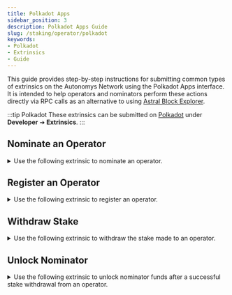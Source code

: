 ```yaml
---
title: Polkadot Apps
sidebar_position: 3
description: Polkadot Apps Guide
slug: /staking/operator/polkadot
keywords:
- Polkadot
- Extrinsics
- Guide
---
```



This guide provides step-by-step instructions for submitting common types of extrinsics on the Autonomys Network using the Polkadot Apps interface. It is intended to help operators and nominators perform these actions directly via RPC calls as an alternative to using [Astral Block Explorer](https://astral.autonomys.xyz).

:::tip Polkadot
These extrinsics can be submitted on [Polkadot](https://polkadot.js.org/apps/?rpc=wss://rpc.taurus.autonomys.xyz/ws#/extrinsics) under **Developer** ➔ **Extrinsics**.
:::

## Nominate an Operator
<details>
<summary>Use the following extrinsic to nominate an operator.</summary>

![Nominate Operator](/img/doc-imgs/polkadot/nominateOperator.png)

1. Select the wallet you’d like to use (if you have more than one).  
2. Choose `domains`.  
3. Select `nominateOperator`.  
4. Enter the `OperatorId` you wish to nominate.  
5. Set the nomination `amount` in **Shannons**. For reference, 100 AI3/tAI3 equals 100 followed by 18 zeros.  
6. Click `Submit Transaction` and sign the extrinsic with your supported [wallet](/wallets).

</details>

## Register an Operator
<details>
<summary>Use the following extrinsic to register an operator.</summary>

![Register an Operator](/img/doc-imgs/polkadot/registerOperator.png)

1. Select the wallet you’d like to use (if you have more than one).  
2. Choose `domains`.  
3. Select `registerOperator`.  
4. Enter the `domainId` you wish to register an operator on. Auto EVM is on domain 0.
5. Set the initial operator stake `amount` in **Shannons**. For reference, 100 AI3/tAI3 is represented as 100 followed by 18 zeros. The value must be an integer equal to or greater than 100 tokens.
6. Set the minimum nominator stake required to participate under this operator in **Shannons**. For reference, 10 AI3/tAI3 is represented as 10 followed by 18 zeros. The value must be an integer equal to or greater than 1 token.
7. Set the nomination tax percentage to be collected from nominators participating under this operator. The value must be an integer equal to or greater than 0.
8. Click `Submit Transaction` and sign the extrinsic with your supported [wallet](/wallets).

</details>


## Withdraw Stake
<details>
<summary>Use the following extrinsic to withdraw the stake made to an operator.</summary>

:::caution Funds Not Immediately Available
It will take **14,400 domain blocks** from a successful withdrawal before you can finalize the process and [unlock](#unlock-nominator) the funds.
:::

![Withdraw Stake](/img/doc-imgs/polkadot/withdrawStake.png)

1. Select the wallet you’d like to use (if you have more than one).  
2. Choose `domains`.  
3. Select `withdrawStake`.  
4. Enter the `OperatorId` you wish to nominate.  
5. Select `All` to withdraw the full amount, or choose `Stake` to withdraw only a portion. If you choose to withdraw a partial stake, enter 80% of the amount you wish to withdraw. The remaining 20% is held in a storage fund and will be refunded automatically. For example, to withdraw 100 AI3/tAI3, you would enter (100 * 0.80), which equals 80 followed by 18 zeros as the amount is in **Shannons**.
6. Click `Submit Transaction` and sign the extrinsic with your supported [wallet](/wallets).

</details>


## Unlock Nominator
<details>
<summary>Use the following extrinsic to unlock nominator funds after a successful stake withdrawal from an operator.</summary>

:::caution Funds Not Immediately Available
It will take **14,400 domain blocks** from a successful withdrawal before you can finalize the process and unlock the funds.
:::

![Unlock Nominator](/img/doc-imgs/polkadot/unlockNominator.png)

1. Select the wallet you’d like to use (if you have more than one).  
2. Choose `domains`.  
3. Select `unlockNominator`.  
4. Enter the `OperatorId` you wish to nominate.  
5. Click `Submit Transaction` and sign the extrinsic with your supported [wallet](/wallets).

</details>